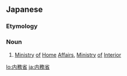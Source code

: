 ==Japanese==
{{ja-kanjitab|ない|む|しょう|yomi=on}}

===Etymology===
{{suffix|内務|省|t1=interior affairs|t2=ministry|lang=ja|sort=ないむしょう}}

===Noun===
{{ja-noun|ないむしょう}}

# [[ministry|Ministry]] [[of]] [[home|Home]] [[affairs|Affairs]], [[ministry|Ministry]] [[of]] [[interior|Interior]]

[[lo:内務省]]
[[ja:内務省]]
